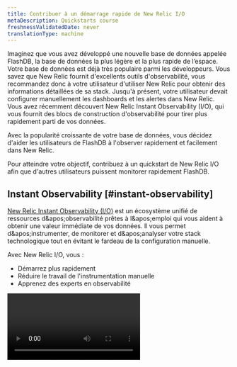 ```yaml
---
title: Contribuer à un démarrage rapide de New Relic I/O
metaDescription: Quickstarts course
freshnessValidatedDate: never
translationType: machine
---
```


Imaginez que vous avez développé une nouvelle base de données appelée FlashDB, la base de données la plus légère et la plus rapide de l’espace. Votre base de données est déjà très populaire parmi les développeurs. Vous savez que New Relic fournit d&apos;excellents outils d&apos;observabilité, vous recommandez donc à votre utilisateur d&apos;utiliser New Relic pour obtenir des informations détaillées de sa stack. Jusqu&apos;à présent, votre utilisateur devait configurer manuellement les dashboards et les alertes dans New Relic. Vous avez récemment découvert New Relic Instant Observability (I/O), qui vous fournit des blocs de construction d&apos;observabilité pour tirer plus rapidement parti de vos données.

Avec la popularité croissante de votre base de données, vous décidez d&apos;aider les utilisateurs de FlashDB à l&apos;observer rapidement et facilement dans New Relic.

Pour atteindre votre objectif, contribuez à un quickstart de New Relic I/O afin que d&apos;autres utilisateurs puissent monitorer rapidement FlashDB.

## Instant Observability [#instant-observability]

[New Relic Instant Observability (I/O)](https://newrelic.com/instant-observability) est un écosystème unifié de ressources d&amp;apos;observabilité prêtes à l&amp;apos;emploi qui vous aident à obtenir une valeur immédiate de vos données. Il vous permet d&amp;apos;instrumenter, de monitorer et d&amp;apos;analyser votre stack technologique tout en évitant le fardeau de la configuration manuelle.

Avec New Relic I/O, vous :

* Démarrez plus rapidement
* Réduire le travail de l&apos;instrumentation manuelle
* Apprenez des experts en observabilité

<Video id="c9zprczTXj8" type="youtube" />

Vous pouvez choisir parmi des centaines de démarrages rapides qui regroupent les éléments de base nécessaires pour instrumenter et monitoring votre stack technologique, les installer en un clic et commencer monitoring.

## démarrage rapide [#quickstart]

Avec New Relic, vous pouvez collecter, monitorer et signaler des données provenant de différentes sources. Vous pouvez utiliser les dashboards pour afficher, explorer, personnaliser, comprendre et corréler les données que vous collectez à l&apos;aide de différents graphiques conviviaux. Vous pouvez également définir une règle d&apos;alerte pour monitorer les mesures de performances clés et recevoir une notification en cas d&apos;anomalie.

Traditionnellement, l&apos;utilisateur FlashDB devait passer des heures de développement cruciales à créer des tableaux de bord, des alertes et d&apos;autres entités pour monitorer leur base de données. Mais avec des démarrages rapides, vous pouvez faire ce travail à leur place. Les démarrages rapides offrent une valeur immédiate pour votre cas d&apos;utilisation spécifique. Ils comprennent :

* Des instructions claires pour instrumenter vos services
* blocs de construction d&apos;observabilité comme les dashboards et les alertes

Tout cela est disponible via New Relic I/O où les développeurs, partenaires et clients de New Relic apportent leurs bonnes pratiques en matière de solutions. Vous, en tant que développeurs de FlashDB, êtes un excellent candidat pour contribuer à un quickstart pour aider votre utilisateur à monitorer rapidement son instance.

## Objectifs [#objectives]

* Envoyer des données télémétriques à New Relic

* Créer dashboard et des alertes

* Créer un quickstart

  * Ajoutez votre dashboard
  * Ajoutez vos alertes
  * Ajouter une source de données
  * Contribuer au quickstart sur GitHub

## Condition préalable [#prerequisite]

* Créez un [compte New Relic](https://login.newrelic.com/login)gratuit
* Installer [Python](https://www.python.org/downloads/)

<Callout variant="tip">
  Cette procédure fait partie du cours qui vous apprend à créer un quickstart. Avant de commencer à créer un quickstart, [configurez votre environnement](/docs/new-relic-solutions/build-nr-ui/contribute-nr-io/deploy-your-application).
</Callout>